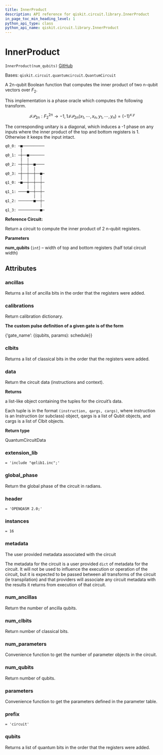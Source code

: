 ```yaml
---
title: InnerProduct
description: API reference for qiskit.circuit.library.InnerProduct
in_page_toc_min_heading_level: 1
python_api_type: class
python_api_name: qiskit.circuit.library.InnerProduct
---
```


# InnerProduct

<span id="qiskit.circuit.library.InnerProduct" />

`InnerProduct(num_qubits)` [GitHub](https://github.com/qiskit/qiskit/tree/stable/0.18/qiskit/circuit/library/boolean_logic/inner_product.py "view source code")

Bases: `qiskit.circuit.quantumcircuit.QuantumCircuit`

A 2n-qubit Boolean function that computes the inner product of two n-qubit vectors over $F_2$.

This implementation is a phase oracle which computes the following transform.

$$
\mathcal{IP}_{2n} : F_2^{2n} \rightarrow {-1, 1}
\mathcal{IP}_{2n}(x_1, \cdots, x_n, y_1, \cdots, y_n) = (-1)^{x.y}
$$

The corresponding unitary is a diagonal, which induces a -1 phase on any inputs where the inner product of the top and bottom registers is 1. Otherwise it keeps the input intact.

```python
q0_0: ─■──────────
       │
q0_1: ─┼──■───────
       │  │
q0_2: ─┼──┼──■────
       │  │  │
q0_3: ─┼──┼──┼──■─
       │  │  │  │
q1_0: ─■──┼──┼──┼─
          │  │  │
q1_1: ────■──┼──┼─
             │  │
q1_2: ───────■──┼─
                │
q1_3: ──────────■─
```

**Reference Circuit:**

Return a circuit to compute the inner product of 2 n-qubit registers.

**Parameters**

**num\_qubits** (`int`) – width of top and bottom registers (half total circuit width)

## Attributes

<span id="qiskit.circuit.library.InnerProduct.ancillas" />

### ancillas

Returns a list of ancilla bits in the order that the registers were added.

<span id="qiskit.circuit.library.InnerProduct.calibrations" />

### calibrations

Return calibration dictionary.

**The custom pulse definition of a given gate is of the form**

\{‘gate\_name’: \{(qubits, params): schedule}}

<span id="qiskit.circuit.library.InnerProduct.clbits" />

### clbits

Returns a list of classical bits in the order that the registers were added.

<span id="qiskit.circuit.library.InnerProduct.data" />

### data

Return the circuit data (instructions and context).

**Returns**

a list-like object containing the tuples for the circuit’s data.

Each tuple is in the format `(instruction, qargs, cargs)`, where instruction is an Instruction (or subclass) object, qargs is a list of Qubit objects, and cargs is a list of Clbit objects.

**Return type**

QuantumCircuitData

<span id="qiskit.circuit.library.InnerProduct.extension_lib" />

### extension\_lib

`= 'include "qelib1.inc";'`

<span id="qiskit.circuit.library.InnerProduct.global_phase" />

### global\_phase

Return the global phase of the circuit in radians.

<span id="qiskit.circuit.library.InnerProduct.header" />

### header

`= 'OPENQASM 2.0;'`

<span id="qiskit.circuit.library.InnerProduct.instances" />

### instances

`= 16`

<span id="qiskit.circuit.library.InnerProduct.metadata" />

### metadata

The user provided metadata associated with the circuit

The metadata for the circuit is a user provided `dict` of metadata for the circuit. It will not be used to influence the execution or operation of the circuit, but it is expected to be passed between all transforms of the circuit (ie transpilation) and that providers will associate any circuit metadata with the results it returns from execution of that circuit.

<span id="qiskit.circuit.library.InnerProduct.num_ancillas" />

### num\_ancillas

Return the number of ancilla qubits.

<span id="qiskit.circuit.library.InnerProduct.num_clbits" />

### num\_clbits

Return number of classical bits.

<span id="qiskit.circuit.library.InnerProduct.num_parameters" />

### num\_parameters

Convenience function to get the number of parameter objects in the circuit.

<span id="qiskit.circuit.library.InnerProduct.num_qubits" />

### num\_qubits

Return number of qubits.

<span id="qiskit.circuit.library.InnerProduct.parameters" />

### parameters

Convenience function to get the parameters defined in the parameter table.

<span id="qiskit.circuit.library.InnerProduct.prefix" />

### prefix

`= 'circuit'`

<span id="qiskit.circuit.library.InnerProduct.qubits" />

### qubits

Returns a list of quantum bits in the order that the registers were added.

